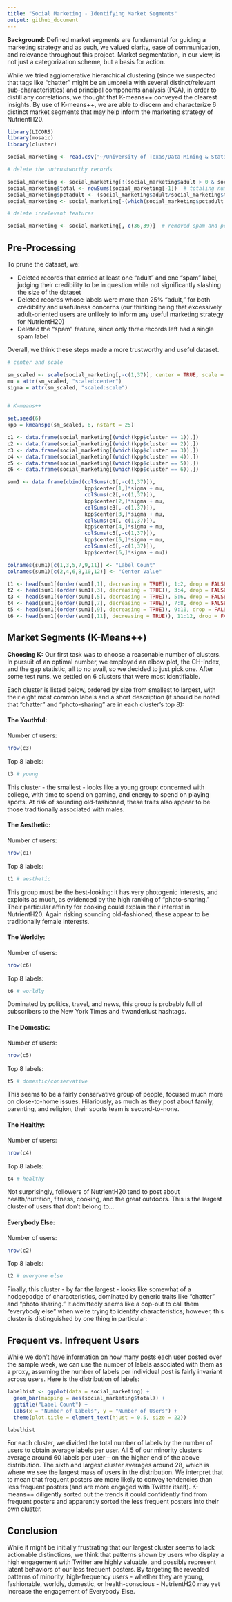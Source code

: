 ---
title: "Social Marketing - Identifying Market Segments"
output: github_document
---

**Background:**
Defined market segments are fundamental for guiding a marketing strategy and as such, we valued clarity, ease of communication, and relevance throughout this project.  Market segmentation, in our view, is not just a categorization scheme, but a basis for action.

While we tried agglomerative hierarchical clustering (since we suspected that tags like “chatter” might be an umbrella with several distinct/relevant sub-characteristics) and principal components analysis (PCA), in order to distill any correlations, we thought that K-means++ conveyed the clearest insights.  By use of K-means++, we are able to discern and characterize 6 distinct market segments that may help inform the marketing strategy of NutrientH20.

```{r include=FALSE, cache=TRUE}
library(LICORS)
library(mosaic)
library(cluster)

social_marketing <- read.csv("~/University of Texas/Data Mining & Statistical Inference/Data/social_marketing.csv")

# delete the untrustworthy records

social_marketing <- social_marketing[!(social_marketing$adult > 0 & social_marketing$spam > 0),]
social_marketing$total <- rowSums(social_marketing[-1])  # totaling number of tags
social_marketing$pctadult <- (social_marketing$adult/social_marketing$total)  # excessive amount of adult posts
social_marketing <- social_marketing[-(which(social_marketing$pctadult >= .25)),]

# delete irrelevant features

social_marketing <- social_marketing[,-c(36,39)]  # removed spam and pctadult columns
```

## Pre-Processing

To prune the dataset, we:

* Deleted records that carried at least one “adult” and one “spam” label, judging their credibility to be in question while not significantly slashing the size of the dataset
* Deleted records whose labels were more than 25% “adult,” for both credibility and usefulness concerns (our thinking being that excessively adult-oriented users are unlikely to inform any useful marketing strategy for NutrientH20)
* Deleted the “spam” feature, since only three records left had a single spam label

Overall, we think these steps made a more trustworthy and useful dataset.


```{r include=FALSE, cache=TRUE}
# center and scale

sm_scaled <- scale(social_marketing[,-c(1,37)], center = TRUE, scale = TRUE)
mu = attr(sm_scaled, "scaled:center")
sigma = attr(sm_scaled, "scaled:scale")


# K-means++

set.seed(6)
kpp = kmeanspp(sm_scaled, 6, nstart = 25)

c1 <- data.frame(social_marketing[(which(kpp$cluster == 1)),])
c2 <- data.frame(social_marketing[(which(kpp$cluster == 2)),])
c3 <- data.frame(social_marketing[(which(kpp$cluster == 3)),])
c4 <- data.frame(social_marketing[(which(kpp$cluster == 4)),])
c5 <- data.frame(social_marketing[(which(kpp$cluster == 5)),])
c6 <- data.frame(social_marketing[(which(kpp$cluster == 6)),])

sum1 <- data.frame(cbind(colSums(c1[,-c(1,37)]),
                         kpp$center[1,]*sigma + mu,
                         colSums(c2[,-c(1,37)]),
                         kpp$center[2,]*sigma + mu,
                         colSums(c3[,-c(1,37)]),
                         kpp$center[3,]*sigma + mu,
                         colSums(c4[,-c(1,37)]),
                         kpp$center[4,]*sigma + mu,
                         colSums(c5[,-c(1,37)]),
                         kpp$center[5,]*sigma + mu,
                         colSums(c6[,-c(1,37)]),
                         kpp$center[6,]*sigma + mu))

colnames(sum1)[c(1,3,5,7,9,11)] <- "Label Count"
colnames(sum1)[c(2,4,6,8,10,12)] <- "Center Value"

t1 <- head(sum1[(order(sum1[,1], decreasing = TRUE)), 1:2, drop = FALSE], n=8)
t2 <- head(sum1[(order(sum1[,3], decreasing = TRUE)), 3:4, drop = FALSE], n=8)
t3 <- head(sum1[(order(sum1[,5], decreasing = TRUE)), 5:6, drop = FALSE], n=8)
t4 <- head(sum1[(order(sum1[,7], decreasing = TRUE)), 7:8, drop = FALSE], n=8)
t5 <- head(sum1[(order(sum1[,9], decreasing = TRUE)), 9:10, drop = FALSE], n=8)
t6 <- head(sum1[(order(sum1[,11], decreasing = TRUE)), 11:12, drop = FALSE], n=8)
```

## Market Segments (K-Means++)

**Choosing K:**  Our first task was to choose a reasonable number of clusters.  In pursuit of an optimal number, we employed an elbow plot, the CH-Index, and the gap statistic, all to no avail, so we decided to just pick one.  After some test runs, we settled on 6 clusters that were most identifiable.

Each cluster is listed below, ordered by size from smallest to largest, with their eight most common labels and a short description (it should be noted that "chatter" and "photo-sharing" are in each cluster's top 8):

#### The Youthful:

Number of users:
```{r echo=FALSE}
nrow(c3)
```
Top 8 labels:
```{r echo=FALSE}
t3 # young
```
This cluster - the smallest - looks like a young group: concerned with college, with time to spend on gaming, and energy to spend on playing sports.  At risk of sounding old-fashioned, these traits also appear to be those traditionally associated with males.

#### The Aesthetic:

Number of users:
```{r echo=FALSE}
nrow(c1)
```
Top 8 labels:
```{r echo=FALSE}
t1 # aesthetic
```
This group must be the best-looking: it has very photogenic interests, and exploits as much, as evidenced by the high ranking of "photo-sharing."  Their particular affinity for cooking could explain their interest in NutrientH20.  Again risking sounding old-fashioned, these appear to be traditionally female interests.

#### The Worldly:

Number of users:
```{r echo=FALSE}
nrow(c6)
```
Top 8 labels:
```{r echo=FALSE}
t6 # worldly
```
Dominated by politics, travel, and news, this group is probably full of subscribers to the New York Times and #wanderlust hashtags.

#### The Domestic:

Number of users:
```{r echo=FALSE}
nrow(c5)
```
Top 8 labels:
```{r echo=FALSE}
t5 # domestic/conservative
```
This seems to be a fairly conservative group of people, focused much more on close-to-home issues.  Hilariously, as much as they post about family, parenting, and religion, their sports team is second-to-none.

#### The Healthy:

Number of users:
```{r echo=FALSE}
nrow(c4)
```
Top 8 labels:
```{r echo=FALSE}
t4 # healthy
```
Not surprisingly, followers of NutrientH20 tend to post about health/nutrition, fitness, cooking, and the great outdoors.  This is the largest cluster of users that don't belong to...

#### Everybody Else:

Number of users:
```{r echo=FALSE}
nrow(c2)
```
Top 8 labels:
```{r echo=FALSE}
t2 # everyone else
```
Finally, this cluster - by far the largest - looks like somewhat of a hodgepodge of characteristics, dominated by generic traits like "chatter" and "photo sharing."  It admittedly seems like a cop-out to call them "everybody else" when we're trying to identify characteristics; however, this cluster is distinguished by one thing in particular:

## Frequent vs. Infrequent Users

While we don’t have information on how many posts each user posted over the sample week, we can use the number of labels associated with them as a proxy, assuming the number of labels per individual post is fairly invariant across users.  Here is the distribution of labels:

```{r include=FALSE, cache=TRUE}
labelhist <- ggplot(data = social_marketing) +
  geom_bar(mapping = aes(social_marketing$total)) +
  ggtitle("Label Count") +
  labs(x = "Number of Labels", y = "Number of Users") +
  theme(plot.title = element_text(hjust = 0.5, size = 22))
```
```{r echo=FALSE}
labelhist
```

For each cluster, we divided the total number of labels by the number of users to obtain average labels per user.  All 5 of our minority clusters average around 60 labels per user – on the higher end of the above distribution.  The sixth and largest cluster averages around 28, which is where we see the largest mass of users in the distribution.  We interpret that to mean that frequent posters are more likely to convey tendencies than less frequent posters (and are more engaged with Twitter itself). K-means++ diligently sorted out the trends it could confidently find from frequent posters and apparently sorted the less frequent posters into their own cluster.

## Conclusion

While it might be initially frustrating that our largest cluster seems to lack actionable distinctions, we think that patterns shown by users who display a high engagement with Twitter are highly valuable, and possibly represent latent behaviors of our less frequent posters.  By targeting the revealed patterns of minority, high-frequency users - whether they are young, fashionable, worldly, domestic, or health-conscious - NutrientH20 may yet increase the engagement of Everybody Else.
